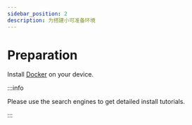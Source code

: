 ```yaml
---
sidebar_position: 2
description: 为搭建小可准备环境
---
```


# Preparation

Install [Docker](https://www.docker.com/) on your device.

:::info

Please use the search engines to get detailed install tutorials.

:::
